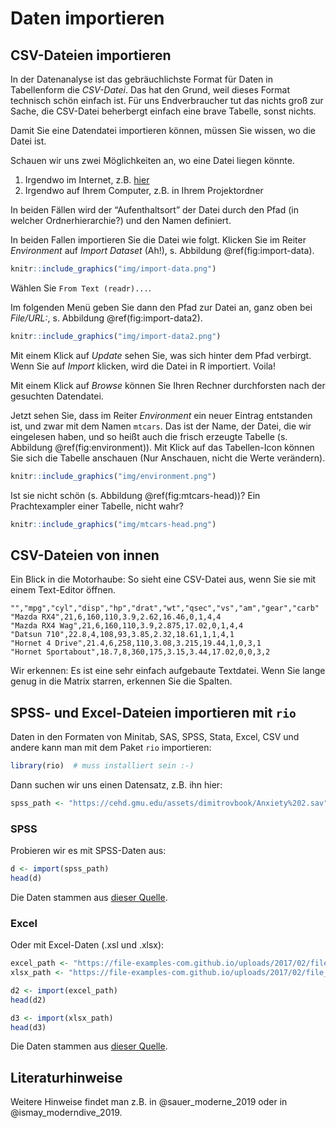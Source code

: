 

# Daten importieren


## CSV-Dateien importieren

In der Datenanalyse ist das gebräuchlichste Format für Daten in Tabellenform die *CSV-Datei*.
Das hat den Grund, weil dieses Format technisch schön einfach ist.
Für uns Endverbraucher tut das nichts groß zur Sache, die CSV-Datei beherbergt 
einfach eine brave Tabelle, sonst nichts.

Damit Sie eine Datendatei importieren können, müssen Sie wissen, 
wo die Datei ist.

Schauen wir uns zwei Möglichkeiten an,
wo eine Datei liegen könnte.

1. Irgendwo im Internet, z.B. [hier](https://vincentarelbundock.github.io/Rdatasets/csv/datasets/mtcars.csv)
2. Irgendwo auf Ihrem Computer, z.B. in Ihrem Projektordner

In beiden Fällen wird der "Aufenthaltsort" der Datei durch den Pfad (in welcher Ordnerhierarchie?) und den Namen definiert.

In beiden Fallen importieren Sie die Datei wie folgt.
Klicken Sie im Reiter *Environment* auf *Import Dataset* (Ah!), s. Abbildung \@ref(fig:import-data).


```r
knitr::include_graphics("img/import-data.png")
```

Wählen Sie `From Text (readr)...`.

Im folgenden Menü geben Sie dann den Pfad zur Datei an, ganz oben bei *File/URL:*, s. Abbildung \@ref(fig:import-data2).

```r
knitr::include_graphics("img/import-data2.png")
```

Mit einem Klick auf *Update* sehen Sie, was sich hinter dem Pfad verbirgt.
Wenn Sie auf *Import* klicken, 
wird die Datei in R importiert. Voila!

Mit einem Klick auf *Browse* können Sie Ihren Rechner durchforsten nach der gesuchten Datendatei.


Jetzt sehen Sie, dass im Reiter *Environment* ein neuer Eintrag entstanden ist,
und zwar mit dem Namen `mtcars`. 
Das ist der Name, der Datei, die wir eingelesen haben,
und so heißt auch die frisch erzeugte Tabelle (s. Abbildung \@ref(fig:environment)).
Mit Klick auf das Tabellen-Icon können Sie sich die Tabelle anschauen (Nur Anschauen, nicht die Werte verändern).


```r
knitr::include_graphics("img/environment.png")
```



Ist sie nicht schön (s. Abbildung \@ref(fig:mtcars-head))? Ein Prachtexampler einer Tabelle, nicht wahr?




```r
knitr::include_graphics("img/mtcars-head.png")
```


## CSV-Dateien von innen

Ein Blick in die Motorhaube: 
So sieht eine CSV-Datei aus, wenn Sie sie mit einem Text-Editor öffnen. 


```
"","mpg","cyl","disp","hp","drat","wt","qsec","vs","am","gear","carb"
"Mazda RX4",21,6,160,110,3.9,2.62,16.46,0,1,4,4
"Mazda RX4 Wag",21,6,160,110,3.9,2.875,17.02,0,1,4,4
"Datsun 710",22.8,4,108,93,3.85,2.32,18.61,1,1,4,1
"Hornet 4 Drive",21.4,6,258,110,3.08,3.215,19.44,1,0,3,1
"Hornet Sportabout",18.7,8,360,175,3.15,3.44,17.02,0,0,3,2
```


Wir erkennen: Es ist eine sehr einfach aufgebaute Textdatei.
Wenn Sie lange genug in die Matrix starren, 
erkennen Sie die Spalten.



## SPSS- und Excel-Dateien importieren mit `rio`



Daten in den Formaten von Minitab, SAS, SPSS, Stata, Excel, CSV und andere kann man mit dem
Paket `rio` importieren:


```r
library(rio)  # muss installiert sein :-)
```


Dann suchen wir uns einen Datensatz, z.B. ihn hier:

```r
spss_path <- "https://cehd.gmu.edu/assets/dimitrovbook/Anxiety%202.sav"
```

### SPSS


Probieren wir es mit SPSS-Daten aus:

```r
d <- import(spss_path)
head(d)
```

Die Daten stammen aus [dieser Quelle](https://cehd.gmu.edu/book/dimitrov/spss).

### Excel

Oder mit Excel-Daten (.xsl und .xlsx):


```r
excel_path <- "https://file-examples-com.github.io/uploads/2017/02/file_example_XLS_10.xls"
xlsx_path <- "https://file-examples-com.github.io/uploads/2017/02/file_example_XLSX_10.xlsx"
```


```r
d2 <- import(excel_path)
head(d2)
```


```r
d3 <- import(xlsx_path)
head(d3)
```


Die Daten stammen aus [dieser Quelle](https://file-examples.com/index.php/sample-documents-download/sample-xls-download/).



## Literaturhinweise


Weitere Hinweise findet man z.B. in @sauer_moderne_2019 oder in @ismay_moderndive_2019.


